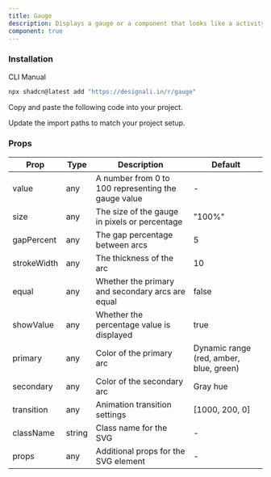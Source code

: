 ```yaml
---
title: Gauge
description: Displays a gauge or a component that looks like a activity.
component: true
---
```


<div className="grid gap-3 lg:grid-cols-2 xl:grid-cols-2">
  <ComponentPreview name="gauge-0" />
  <ComponentPreview name="gauge-01" />
  <ComponentPreview name="gauge-02" />
  <ComponentPreview name="gauge-03" />
</div>

### Installation

<Tabs defaultValue="cli">

<TabsList>
  <TabsTrigger value="cli">CLI</TabsTrigger>
  <TabsTrigger value="manual">Manual</TabsTrigger>
</TabsList>
<TabsContent value="cli">

```bash
npx shadcn@latest add "https://designali.in/r/gauge"
```

</TabsContent>

<TabsContent className="flex w-full"  value="manual">

<Steps>

<Step>Copy and paste the following code into your project.</Step>

<ComponentSource name="gauge" />

<Step>Update the import paths to match your project setup.</Step>

</Steps>

</TabsContent>

</Tabs>

### Props

| Prop        | Type   | Description                                         | Default                                 |
| ----------- | ------ | --------------------------------------------------- | --------------------------------------- |
| value       | any    | A number from 0 to 100 representing the gauge value | -                                       |
| size        | any    | The size of the gauge in pixels or percentage       | "100%"                                  |
| gapPercent  | any    | The gap percentage between arcs                     | 5                                       |
| strokeWidth | any    | The thickness of the arc                            | 10                                      |
| equal       | any    | Whether the primary and secondary arcs are equal    | false                                   |
| showValue   | any    | Whether the percentage value is displayed           | true                                    |
| primary     | any    | Color of the primary arc                            | Dynamic range (red, amber, blue, green) |
| secondary   | any    | Color of the secondary arc                          | Gray hue                                |
| transition  | any    | Animation transition settings                       | [1000, 200, 0]                          |
| className   | string | Class name for the SVG                              | -                                       |
| props       | any    | Additional props for the SVG element                | -                                       |
